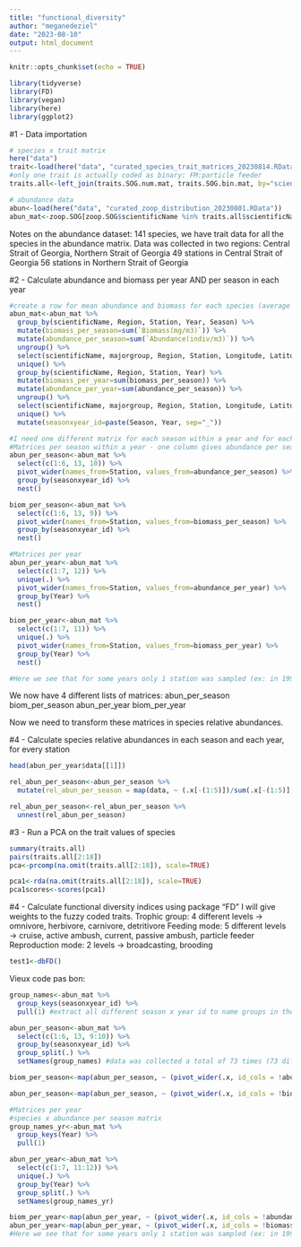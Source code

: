 ```yaml
---
title: "functional_diversity"
author: "meganedeziel"
date: "2023-08-10"
output: html_document
---
```


```r
knitr::opts_chunk$set(echo = TRUE)
```

```r
library(tidyverse)
library(FD)
library(vegan)
library(here)
library(ggplot2)
```

#1 - Data importation
```r
# species x trait matrix
here("data")
trait<-load(here("data", "curated_species_trait_matrices_20230814.RData")) #we have one matrix of binary traits (trophic group, feeding mode, reprod. mode) and one numerical
#only one trait is actually coded as binary: FM:particle feeder
traits.all<-left_join(traits.SOG.num.mat, traits.SOG.bin.mat, by="scientificName")

# abundance data
abun<-load(here("data", "curated_zoop_distribution_20230801.RData"))
abun_mat<-zoop.SOG[zoop.SOG$scientificName %in% traits.all$scientificName, ] #all species in the abundance dataset are present in the trait matrix
```
Notes on the abundance dataset:
141 species, we have trait data for all the species in the abundance matrix.
Data was collected in two regions: Central Strait of Georgia, Northern Strait of Georgia
49 stations in Central Strait of Georgia
56 stations in Northern Strait of Georgia

#2 - Calculate abundance and biomass per year AND per season in each year
```r
#create a row for mean abundance and biomass for each species (average the rows with different “Size_class_or_life_stage”)
abun_mat<-abun_mat %>%
  group_by(scientificName, Region, Station, Year, Season) %>%
  mutate(biomass_per_season=sum(`Biomass(mg/m3)`)) %>%
  mutate(abundance_per_season=sum(`Abundance(indiv/m3)`)) %>%
  ungroup() %>%
  select(scientificName, majorgroup, Region, Station, Longitude, Latitude, Year, Season, biomass_per_season, abundance_per_season) %>%
  unique() %>%
  group_by(scientificName, Region, Station, Year) %>%
  mutate(biomass_per_year=sum(biomass_per_season)) %>%
  mutate(abundance_per_year=sum(abundance_per_season)) %>%
  ungroup() %>%
  select(scientificName, majorgroup, Region, Station, Longitude, Latitude, Year, Season, biomass_per_season, abundance_per_season, biomass_per_year, abundance_per_year) %>%
  unique() %>%
  mutate(seasonxyear_id=paste(Season, Year, sep="_"))

#I need one different matrix for each season within a year and for each year - I'll create a list of matrices
#Matrices per season within a year - one column gives abundance per season, another gives biomass per season
abun_per_season<-abun_mat %>%
  select(c(1:6, 13, 10)) %>%
  pivot_wider(names_from=Station, values_from=abundance_per_season) %>%
  group_by(seasonxyear_id) %>%
  nest() 

biom_per_season<-abun_mat %>%
  select(c(1:6, 13, 9)) %>%
  pivot_wider(names_from=Station, values_from=biomass_per_season) %>%
  group_by(seasonxyear_id) %>%
  nest() 

#Matrices per year 
abun_per_year<-abun_mat %>%
  select(c(1:7, 12)) %>%
  unique(.) %>%
  pivot_wider(names_from=Station, values_from=abundance_per_year) %>%
  group_by(Year) %>%
  nest()

biom_per_year<-abun_mat %>%
  select(c(1:7, 11)) %>%
  unique(.) %>%
  pivot_wider(names_from=Station, values_from=biomass_per_year) %>%
  group_by(Year) %>%
  nest()

#Here we see that for some years only 1 station was sampled (ex: in 1996, only station GEO1 was sampled.)
```

We now have 4 different lists of matrices:
abun_per_season 
biom_per_season
abun_per_year
biom_per_year

Now we need to transform these matrices in species relative abundances. 

#4 - Calculate species relative abundances in each season and each year, for every station
```r
head(abun_per_year$data[[1]])

rel_abun_per_season<-abun_per_season %>%
  mutate(rel_abun_per_season = map(data, ~ (.x[-(1:5)])/sum(.x[-(1:5)], na.rm=TRUE)))

rel_abun_per_season<-rel_abun_per_season %>%
  unnest(rel_abun_per_season) 

```

#3 - Run a PCA on the trait values of species
```r
summary(traits.all)
pairs(traits.all[2:18])
pca<-prcomp(na.omit(traits.all[2:18]), scale=TRUE)

pca1<-rda(na.omit(traits.all[2:18]), scale=TRUE)
pca1scores<-scores(pca1)
```

#4 - Calculate functional diversity indices using package "FD"
I will give weights to the fuzzy coded traits.
Trophic group: 4 different levels -> omnivore, herbivore, carnivore, detritivore
Feeding mode: 5 different levels -> cruise, active ambush, current, passive ambush, particle feeder
Reproduction mode: 2 levels -> broadcasting, brooding

```r
test1<-dbFD()
```

Vieux code pas bon: 
```r


group_names<-abun_mat %>%
  group_keys(seasonxyear_id) %>%
  pull(1) #extract all different season x year id to name groups in the next step:

abun_per_season<-abun_mat %>%
  select(c(1:6, 13, 9:10)) %>%
  group_by(seasonxyear_id) %>%
  group_split(.) %>%
  setNames(group_names) #data was collected a total of 73 times (73 different season x year entries, 73 datasets in the list)

biom_per_season<-map(abun_per_season, ~ (pivot_wider(.x, id_cols = !abundance_per_season, names_from = Station, values_from = biomass_per_season))) #removes abundance_per_season column bc we don't need it

abun_per_season<-map(abun_per_season, ~ (pivot_wider(.x, id_cols = !biomass_per_season, names_from = Station, values_from = abundance_per_season))) #removes abundance_per_season column bc we don't need it

#Matrices per year
#species x abundance per season matrix
group_names_yr<-abun_mat %>%
  group_keys(Year) %>%
  pull(1)

abun_per_year<-abun_mat %>%
  select(c(1:7, 11:12)) %>%
  unique(.) %>%
  group_by(Year) %>%
  group_split(.) %>%
  setNames(group_names_yr)

biom_per_year<-map(abun_per_year, ~ (pivot_wider(.x, id_cols = !abundance_per_year, names_from = Station, values_from = biomass_per_year))) #removes abundance_per_year column bc we don't need it
abun_per_year<-map(abun_per_year, ~ (pivot_wider(.x, id_cols = !biomass_per_year, names_from = Station, values_from = abundance_per_year))) #removes biomass_per_year column bc we don't need it
#Here we see that for some years only 1 station was sampled (ex: in 1996, only station GEO1 was sampled.)
```


